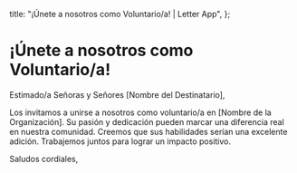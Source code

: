   title: "¡Únete a nosotros como Voluntario/a! | Letter App",
};

# ¡Únete a nosotros como Voluntario/a!

Estimado/a Señoras y Señores [Nombre del Destinatario],

Los invitamos a unirse a nosotros como voluntario/a en [Nombre de la Organización]. Su pasión y dedicación pueden marcar una diferencia real en nuestra comunidad. Creemos que sus habilidades serían una excelente adición. Trabajemos juntos para lograr un impacto positivo.

Saludos cordiales,
